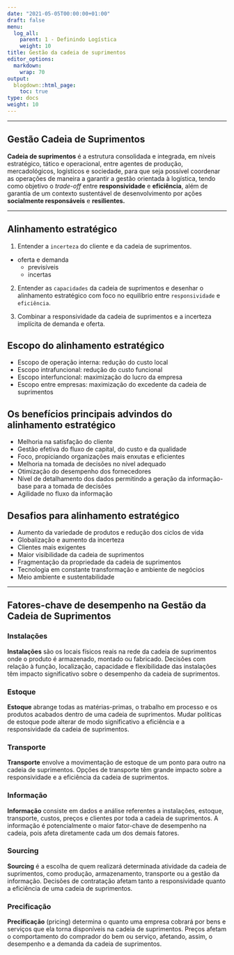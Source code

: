 ```yaml
---
date: "2021-05-05T00:00:00+01:00"
draft: false
menu:
  log_all:
    parent: 1 - Definindo Logística
    weight: 10
title: Gestão da cadeia de suprimentos
editor_options: 
  markdown: 
    wrap: 70
output: 
  blogdown::html_page:
    toc: true
type: docs
weight: 10
---
```


---

## Gestão Cadeia de Suprimentos

**Cadeia de suprimentos** é a estrutura consolidada e integrada, em níveis estratégico, tático e operacional, entre agentes de produção, mercadológicos, logísticos e sociedade, para que seja possível coordenar as operações de maneira a garantir a gestão orientada à logística, tendo como objetivo o _trade-off_ entre **responsividade** e **eficiência**, além de garantia de um contexto sustentável de desenvolvimento por ações **socialmente responsáveis** e **resilientes.** 


---

## Alinhamento estratégico

1. Entender a `incerteza` do cliente e da cadeia de suprimentos.
  - oferta e demanda
    - previsíveis
    - incertas

2. Entender as `capacidades` da cadeia de suprimentos e desenhar o alinhamento estratégico com foco no equilíbrio entre `responsividade` e `eficiência`.

3. Combinar a responsividade da cadeia de suprimentos e a incerteza implícita de demanda e oferta. 


## Escopo do alinhamento estratégico

- Escopo de operação interna: redução do custo local
- Escopo intrafuncional: redução do custo funcional
- Escopo interfuncional: maximização do lucro da empresa
- Escopo entre empresas: maximização do excedente da cadeia de suprimentos


## Os benefícios principais advindos do alinhamento estratégico
- Melhoria na satisfação do cliente   
- Gestão efetiva do fluxo de capital, do custo e da qualidade   
- Foco, propiciando organizações mais enxutas e eficientes   
- Melhoria na tomada de decisões no nível adequado   
- Otimização do desempenho dos fornecedores   
- Nível de detalhamento dos dados permitindo a geração da informação-base para a tomada de decisões   
- Agilidade no fluxo da informação   

## Desafios para alinhamento estratégico

- Aumento da variedade de produtos e redução dos ciclos de vida   
- Globalização e aumento da incerteza   
- Clientes mais exigentes   
- Maior visibilidade da cadeia de suprimentos   
- Fragmentação da propriedade da cadeia de suprimentos   
- Tecnologia em constante transformação e ambiente de negócios   
- Meio ambiente e sustentabilidade   

---

## Fatores-chave de desempenho na Gestão da Cadeia de Suprimentos

### Instalações

**Instalações** são os locais físicos reais na rede da cadeia de suprimentos onde o produto é armazenado, montado ou fabricado. Decisões com relação à função, localização, capacidade e flexibilidade das instalações têm impacto significativo sobre o desempenho da cadeia de suprimentos.

### Estoque

**Estoque** abrange todas as matérias-primas, o trabalho em processo e os produtos acabados dentro de uma cadeia de suprimentos. Mudar políticas de estoque pode alterar de modo significativo a eficiência e a responsividade da cadeia de suprimentos.

### Transporte

**Transporte** envolve a movimentação de estoque de um ponto para outro na cadeia de suprimentos. Opções de transporte têm grande impacto sobre a responsividade e a eficiência da cadeia de suprimentos.

### Informação

**Informação** consiste em dados e análise referentes a instalações, estoque, transporte, custos, preços e clientes por toda a cadeia de suprimentos. A informação é potencialmente o maior fator-chave de desempenho na cadeia, pois afeta diretamente cada um dos demais fatores.

### Sourcing

**Sourcing** é a escolha de quem realizará determinada atividade da cadeia de suprimentos, como produção, armazenamento, transporte ou a gestão da informação. Decisões de contratação afetam tanto a responsividade quanto a eficiência de uma cadeia de suprimentos.

### Precificação

**Precificação** (pricing) determina o quanto uma empresa cobrará por bens e serviços que ela torna disponíveis na cadeia de suprimentos. Preços afetam o comportamento do comprador do bem ou serviço, afetando, assim, o desempenho e a demanda da cadeia de suprimentos.






